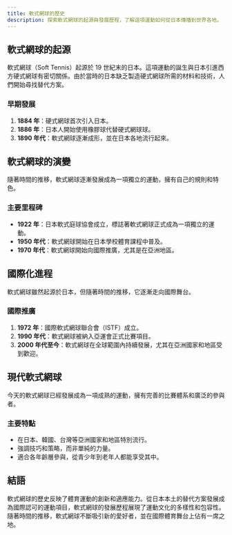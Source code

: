 ```yaml
---
title: 軟式網球的歷史
description: 探索軟式網球的起源與發展歷程，了解這項運動如何從日本傳播到世界各地。
---
```


## 軟式網球的起源

軟式網球（Soft Tennis）起源於 19 世紀末的日本。這項運動的誕生與日本引進西方硬式網球有密切關係。由於當時的日本缺乏製造硬式網球所需的材料和技術，人們開始尋找替代方案。

### 早期發展

1. **1884 年**：硬式網球首次引入日本。
2. **1886 年**：日本人開始使用橡膠球代替硬式網球球。
3. **1890 年代**：軟式網球逐漸成形，並在日本各地流行起來。

## 軟式網球的演變

隨著時間的推移，軟式網球逐漸發展成為一項獨立的運動，擁有自己的規則和特色。

### 主要里程碑

- **1922 年**：日本軟式庭球協會成立，標誌著軟式網球正式成為一項獨立的運動。
- **1950 年代**：軟式網球開始在日本學校體育課程中普及。
- **1970 年代**：軟式網球開始向國際推廣，尤其是在亞洲地區。

## 國際化進程

軟式網球雖然起源於日本，但隨著時間的推移，它逐漸走向國際舞台。

### 國際推廣

1. **1972 年**：國際軟式網球聯合會（ISTF）成立。
2. **1990 年代**：軟式網球被納入亞運會正式比賽項目。
3. **2000 年代至今**：軟式網球在全球範圍內持續發展，尤其在亞洲國家和地區受到歡迎。

## 現代軟式網球

今天的軟式網球已經發展成為一項成熟的運動，擁有完善的比賽體系和廣泛的參與者。

### 主要特點

- 在日本、韓國、台灣等亞洲國家和地區特別流行。
- 強調技巧和策略，而非單純的力量。
- 適合各年齡層參與，從青少年到老年人都能享受其中。

## 結語

軟式網球的歷史反映了體育運動的創新和適應能力。從日本本土的替代方案發展成為國際認可的運動項目，軟式網球的發展歷程展現了運動文化的多樣性和包容性。隨著時間的推移，軟式網球不斷吸引新的愛好者，並在國際體育舞台上佔有一席之地。
